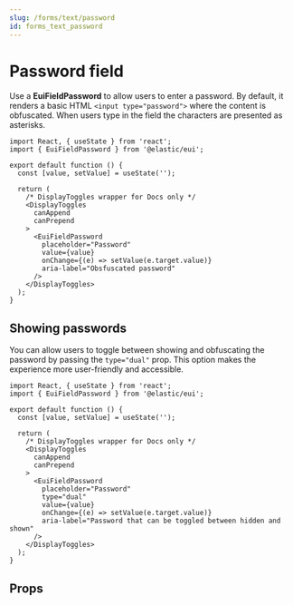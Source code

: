 ```yaml
---
slug: /forms/text/password
id: forms_text_password
---
```


# Password field


<EuiFormRowCallout />

Use a **EuiFieldPassword** to allow users to enter a password. By default, it renders a basic HTML `<input type="password">` where the content is obfuscated. When users type in the field the characters are presented as asterisks.

```tsx interactive
import React, { useState } from 'react';
import { EuiFieldPassword } from '@elastic/eui';

export default function () {
  const [value, setValue] = useState('');

  return (
    /* DisplayToggles wrapper for Docs only */
    <DisplayToggles
      canAppend
      canPrepend
    >
      <EuiFieldPassword
        placeholder="Password"
        value={value}
        onChange={(e) => setValue(e.target.value)}
        aria-label="Obsfuscated password"
      />
    </DisplayToggles>
  );
}
```

## Showing passwords

You can allow users to toggle between showing and obfuscating the password by passing the `type="dual"` prop. This option makes the experience more user-friendly and accessible.

```tsx interactive
import React, { useState } from 'react';
import { EuiFieldPassword } from '@elastic/eui';

export default function () {
  const [value, setValue] = useState('');

  return (
    /* DisplayToggles wrapper for Docs only */
    <DisplayToggles
      canAppend
      canPrepend
    >
      <EuiFieldPassword
        placeholder="Password"
        type="dual"
        value={value}
        onChange={(e) => setValue(e.target.value)}
        aria-label="Password that can be toggled between hidden and shown"
      />
    </DisplayToggles>
  );
}
```

## Props


<PropTable definition={docgen.EuiFieldPassword} />
